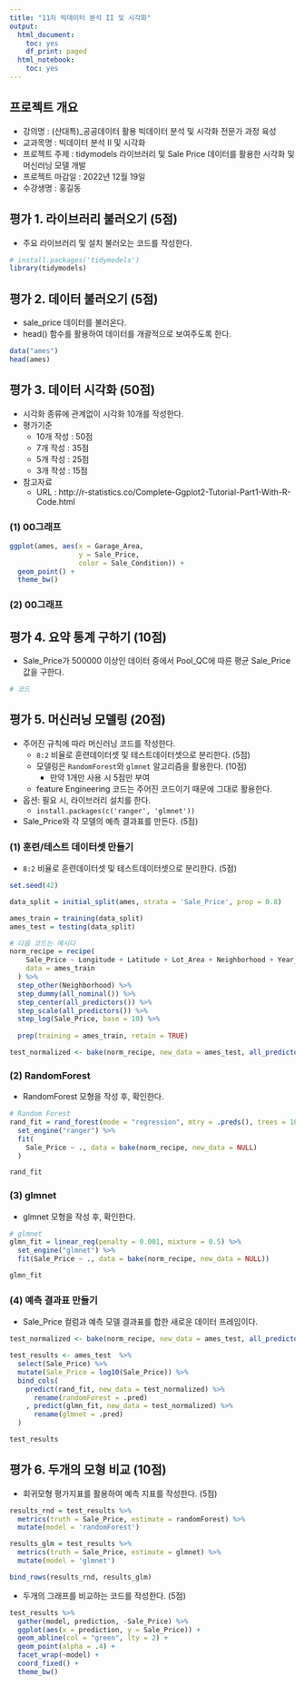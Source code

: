 ```yaml
---
title: "11차 빅데이터 분석 II 및 시각화"
output:
  html_document:
    toc: yes
    df_print: paged
  html_notebook:
    toc: yes
---
```


## 프로젝트 개요
- 강의명 : (산대특)_공공데이터 활용 빅데이터 분석 및 시각화 전문가 과정 육성
- 교과목명 : 빅데이터 분석 II 및 시각화
- 프로젝트 주제 : tidymodels 라이브러리 및 Sale Price 데이터를 활용한 시각화 및 머신러닝 모델 개발
- 프로젝트 마감일 : 2022년 12월 19일 
- 수강생명 : 홍길동

## 평가 1. 라이브러리 불러오기 (5점)
- 주요 라이브러리 및 설치 불러오는 코드를 작성한다. 

```r
# install.packages('tidymodels')
library(tidymodels)
```

## 평가 2. 데이터 불러오기 (5점)
- sale_price 데이터를 불러온다. 
- head() 함수를 활용하여 데이터를 개괄적으로 보여주도록 한다. 
```r
data("ames")
head(ames)
```

## 평가 3. 데이터 시각화 (50점)
- 시각화 종류에 관계없이 시각화 10개를 작성한다. 
- 평가기준
  + 10개 작성 : 50점
  + 7개 작성 : 35점
  + 5개 작성 : 25점
  + 3개 작성 : 15점
- 참고자료
  + URL : http://r-statistics.co/Complete-Ggplot2-Tutorial-Part1-With-R-Code.html
  
### (1) 00그래프
```r
ggplot(ames, aes(x = Garage_Area, 
                 y = Sale_Price, 
                 color = Sale_Condition)) + 
  geom_point() + 
  theme_bw()
```
### (2) 00그래프

## 평가 4. 요약 통계 구하기 (10점)
- Sale_Price가 500000 이상인 데이터 중에서 Pool_QC에 따른 평균 Sale_Price 값을 구한다. 
```r
# 코드
```



## 평가 5. 머신러닝 모델링 (20점)
- 주어진 규칙에 따라 머신러닝 코드를 작성한다. 
  + `8:2` 비율로 훈련데이터셋 및 테스트데이터셋으로 분리한다. (5점)
  + 모델링은 `RandomForest`와 `glmnet` 알고리즘을 활용한다. (10점)
    - 만약 1개만 사용 시 5점만 부여
  + feature Engineering 코드는 주어진 코드이기 때문에 그대로 활용한다. 
- 옵션: 필요 시, 라이브러리 설치를 한다. 
  + `install.packages(c('ranger', 'glmnet'))`
- Sale_Price와 각 모델의 예측 결과표를 만든다. (5점)

### (1) 훈련/테스트 데이터셋 만들기 
- `8:2` 비율로 훈련데이터셋 및 테스트데이터셋으로 분리한다. (5점)
```r
set.seed(42)

data_split = initial_split(ames, strata = 'Sale_Price', prop = 0.8)

ames_train = training(data_split)
ames_test = testing(data_split)

# 다음 코드는 예시다
norm_recipe = recipe(
    Sale_Price ~ Longitude + Latitude + Lot_Area + Neighborhood + Year_Sold, 
    data = ames_train
  ) %>%
  step_other(Neighborhood) %>% 
  step_dummy(all_nominal()) %>%
  step_center(all_predictors()) %>%
  step_scale(all_predictors()) %>%
  step_log(Sale_Price, base = 10) %>% 
  
  prep(training = ames_train, retain = TRUE)

test_normalized <- bake(norm_recipe, new_data = ames_test, all_predictors())
```

### (2) RandomForest 
- RandomForest 모형을 작성 후, 확인한다. 
```r
# Random Forest
rand_fit = rand_forest(mode = "regression", mtry = .preds(), trees = 1000) %>%
  set_engine("ranger") %>%
  fit(
    Sale_Price ~ ., data = bake(norm_recipe, new_data = NULL)
  )

rand_fit
```

### (3) glmnet 
- glmnet 모형을 작성 후, 확인한다. 

```r
# glmnet
glmn_fit = linear_reg(penalty = 0.001, mixture = 0.5) %>% 
  set_engine("glmnet") %>%
  fit(Sale_Price ~ ., data = bake(norm_recipe, new_data = NULL))

glmn_fit
```

### (4) 예측 결과표 만들기
- Sale_Price 컬럼과 예측 모델 결과표를 합한 새로운 데이터 프레임이다. 
```r
test_normalized <- bake(norm_recipe, new_data = ames_test, all_predictors())

test_results <- ames_test  %>% 
  select(Sale_Price) %>% 
  mutate(Sale_Price = log10(Sale_Price)) %>% 
  bind_cols(
    predict(rand_fit, new_data = test_normalized) %>%
      rename(randomForest = .pred)
    , predict(glmn_fit, new_data = test_normalized) %>%
      rename(glmnet = .pred)
  )

test_results
```

## 평가 6. 두개의 모형 비교 (10점)
- 회귀모형 평가지표를 활용하여 예측 지표를 작성한다. (5점)

```r
results_rnd = test_results %>% 
  metrics(truth = Sale_Price, estimate = randomForest) %>% 
  mutate(model = 'randomForest')

results_glm = test_results %>% 
  metrics(truth = Sale_Price, estimate = glmnet) %>% 
  mutate(model = 'glmnet')

bind_rows(results_rnd, results_glm)
```

- 두개의 그래프를 비교하는 코드를 작성한다. (5점)
```r
test_results %>% 
  gather(model, prediction, -Sale_Price) %>% 
  ggplot(aes(x = prediction, y = Sale_Price)) + 
  geom_abline(col = "green", lty = 2) + 
  geom_point(alpha = .4) + 
  facet_wrap(~model) + 
  coord_fixed() + 
  theme_bw()
```

